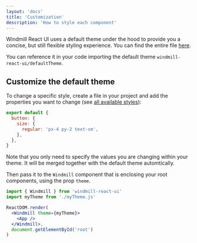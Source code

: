 ```yaml
---
layout: 'docs'
title: 'Customization'
description: 'How to style each component'
---
```


Windmill React UI uses a default theme under the hood to provide you a concise, but still flexible styling experience. You can find the entire file [here](https://github.com/estevanmaito/windmill-react-ui/blob/master/src/themes/default.js).

You can reference it in your code importing the default theme `windmill-react-ui/defaultTheme`.

## Customize the default theme

To change a specific style, create a file in your project and add the properties you want to change (see [all available styles](https://github.com/estevanmaito/windmill-react-ui/blob/master/src/themes/default.js)):

```js title=myTheme.js
export default {
  button: {
    size: {
      regular: 'px-4 py-2 text-sm',
    },
  },
}
```

Note that you only need to specify the values you are changing within your theme. It will be merged together with the default theme automtically.

Then pass it to the `Windmill` component that is enclosing your root components, using the prop `theme`.

```jsx title=App.js
import { Windmill } from 'windmill-react-ui'
import myTheme from './myTheme.js'

ReactDOM.render(
  <Windmill theme={myTheme}>
    <App />
  </Windmill>,
  document.getElementById('root')
)
```

